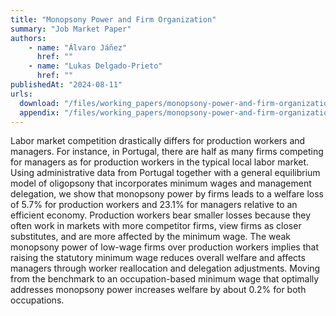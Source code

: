 ```yaml
---
title: "Monopsony Power and Firm Organization"
summary: "Job Market Paper"
authors: 
    - name: "Álvaro Jáñez"
      href: ""
    - name: "Lukas Delgado-Prieto"
      href: ""
publishedAt: "2024-08-11"
urls: 
  download: "/files/working_papers/monopsony-power-and-firm-organization/JMP_Firm_Org.pdf"
  appendix: "/files/working_papers/monopsony-power-and-firm-organization/JMP_Firm_Org_app.pdf"
---
```

Labor market competition drastically differs for production workers and managers. For instance, in Portugal, there are half as many firms competing for managers as for production workers in the typical local labor market. Using administrative data from Portugal together with a general equilibrium model of oligopsony that incorporates minimum wages and management delegation, we show that monopsony power by firms leads to a welfare loss of 5.7% for production workers and 23.1% for managers relative to an efficient economy. Production workers bear smaller losses because they often work in markets with more competitor firms, view firms as closer substitutes, and are more affected by the minimum wage. The weak monopsony power of low-wage firms over production workers implies that raising the statutory minimum wage reduces overall welfare and affects managers through worker reallocation and delegation adjustments. Moving from the benchmark to an occupation-based minimum wage that optimally addresses monopsony power increases welfare by about 0.2\% for both occupations.
